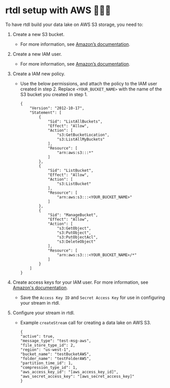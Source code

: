 # rtdl setup with AWS 🤷🏽‍♂️

To have rtdl build your data lake on AWS S3 storage, you need to:
  1.  Create a new S3 bucket.
      * For more information, see [Amazon’s documentation](https://docs.aws.amazon.com/AmazonS3/latest/userguide/creating-bucket.html).
  2.  Create a new IAM user.
      * For more information, see [Amazon’s documentation](https://docs.aws.amazon.com/IAM/latest/UserGuide/id_users_create.html#id_users_create_console).
  3.  Create a IAM new policy.
      * Use the below permissions, and attach the policy to the IAM 
        user created in step 2. Replace `<YOUR_BUCKET_NAME>` with the 
        name of the S3 bucket you created in step 1.
        ```
        {
            "Version": "2012-10-17",
            "Statement": [
                {
                    "Sid": "ListAllBuckets",
                    "Effect": "Allow",
                    "Action": [
                        "s3:GetBucketLocation",
                        "s3:ListAllMyBuckets"
                    ],
                    "Resource": [
                        "arn:aws:s3:::*"
                    ]
                },
                {
                    "Sid": "ListBucket",
                    "Effect": "Allow",
                    "Action": [
                        "s3:ListBucket"
                    ],
                    "Resource": [
                        "arn:aws:s3:::<YOUR_BUCKET_NAME>"
                    ]
                },
                {
                    "Sid": "ManageBucket",
                    "Effect": "Allow",
                    "Action": [
                        "s3:GetObject",
                        "s3:PutObject",
                        "s3:PutObjectAcl",
                        "s3:DeleteObject"
                    ],
                    "Resource": [
                        "arn:aws:s3:::<YOUR_BUCKET_NAME>/*"
                    ]
                }
            ]
        }
        ```
  4.  Create access keys for your IAM user. For more information, see 
      [Amazon's documentation](https://docs.aws.amazon.com/IAM/latest/UserGuide/id_credentials_access-keys.html#Using_CreateAccessKey).
        * Save the `Access Key ID` and `Secret Access Key` for use in 
          configuring your stream in rtdl.

  5.  Configure your stream in rtdl.
        *   Example `createStream` call for creating a data lake on AWS S3.  
            ```
            {
            "active": true,
            "message_type": "test-msg-aws",
            "file_store_type_id": 2,
            "region": "us-west-1",
            "bucket_name": "testBucketAWS",
            "folder_name": "testFolderAWS",
            "partition_time_id": 1,
            "compression_type_id": 1,
            "aws_access_key_id": "[aws_access_key_id]",
            "aws_secret_access_key": "[aws_secret_access_key]"
            }
            ```

